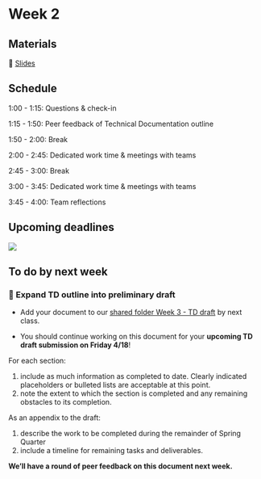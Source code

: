 # Week 2

## Materials

📕 [Slides](https://docs.google.com/presentation/d/1Mm8YUpEW-TjPHRXBNwpqPIyDlF3PsMGwTxTxikzL8jY/edit?usp=share_link)

## Schedule

1:00 - 1:15: Questions & check-in

1:15 - 1:50: Peer feedback of Technical Documentation outline

1:50 - 2:00: Break

2:00 - 2:45: Dedicated work time & meetings with teams

2:45 - 3:00: Break

3:00 - 3:45: Dedicated work time & meetings with teams

3:45 - 4:00: Team reflections

## Upcoming deadlines

![](/411b_spring/images/411b_2025_deadlines1.png)

## To do by next week

### 📝 Expand TD outline into preliminary draft

- Add your document to our [shared folder Week 3 - TD draft](https://drive.google.com/drive/folders/155IaWz1Gw_KtooPyo2MrvbM2IniNCGVb?usp=share_link) by next class.

- You should continue working on this document for your **upcoming TD draft submission on Friday 4/18**!


For each section: 

1. include as much information as completed to date. Clearly indicated placeholders or bulleted lists are acceptable at this point.
2. note the extent to which the section is completed and any remaining obstacles to its completion. 

As an appendix to the draft:

1. describe the work to be completed during the remainder of Spring Quarter 
2. include a timeline for remaining tasks and deliverables.


**We’ll have a round of peer feedback on this document next week.**
